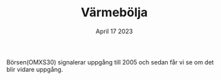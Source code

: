﻿---
title: 'Värmebölja'
description: 'Nu väntas varmare väder och tempen går upp till 15 gr mitt på dagen.'
date: 'April 17 2023'
---
Börsen(OMXS30) signalerar uppgång till 2005 och sedan får vi se om det blir vidare uppgång.



